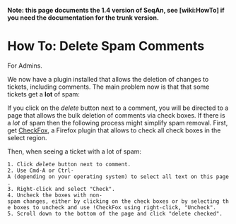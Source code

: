 '''Note: this page documents the 1.4 version of SeqAn, see [wiki:HowTo] if you need the documentation for the trunk version.'''
= How To: Delete Spam Comments =

For Admins.

We now have a plugin installed that allows the deletion of changes to tickets, including comments.
The main problem now is that that some tickets get a '''lot''' of spam:

If you click on the ''delete'' button next to a comment, you will be directed to a page that allows the bulk deletion of comments via check boxes.
If there is a ''lot'' of spam then the following process might simplify spam removal.
First, get [https://addons.mozilla.org/en-US/firefox/addon/2393 CheckFox], a Firefox plugin that allows to check all check boxes in the select region.

Then, when seeing a ticket with a lot of spam:

 1. Click ''delete'' button next to comment.
 2. Use Cmd-A or Ctrl-A (depending on your operating system) to select all text on this page.
 3. Right-click and select "Check".
 4. Uncheck the boxes with non-spam changes, either by clicking on the check boxes or by selecting the boxes to uncheck and use !CheckFox using right-click, "Uncheck".
 5. Scroll down to the bottom of the page and click "delete checked".